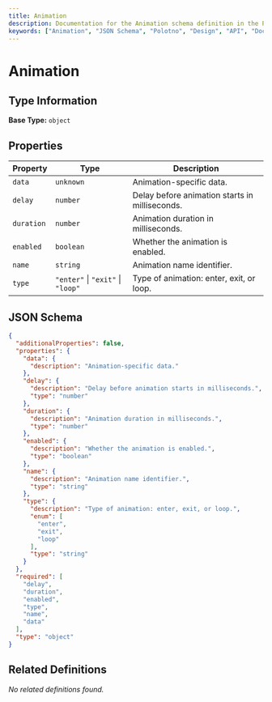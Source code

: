 ```yaml
---
title: Animation
description: Documentation for the Animation schema definition in the Polotno Design JSON Schema.
keywords: ["Animation", "JSON Schema", "Polotno", "Design", "API", "Documentation"]
---
```


# Animation



## Type Information

**Base Type:** `object`



## Properties


| Property | Type | Description |
|----------|------|----------|
| `data` | `unknown` | Animation-specific data. |
| `delay` | `number` | Delay before animation starts in milliseconds. |
| `duration` | `number` | Animation duration in milliseconds. |
| `enabled` | `boolean` | Whether the animation is enabled. |
| `name` | `string` | Animation name identifier. |
| `type` | `"enter"` \| `"exit"` \| `"loop"` | Type of animation: enter, exit, or loop. |



## JSON Schema

```json
{
  "additionalProperties": false,
  "properties": {
    "data": {
      "description": "Animation-specific data."
    },
    "delay": {
      "description": "Delay before animation starts in milliseconds.",
      "type": "number"
    },
    "duration": {
      "description": "Animation duration in milliseconds.",
      "type": "number"
    },
    "enabled": {
      "description": "Whether the animation is enabled.",
      "type": "boolean"
    },
    "name": {
      "description": "Animation name identifier.",
      "type": "string"
    },
    "type": {
      "description": "Type of animation: enter, exit, or loop.",
      "enum": [
        "enter",
        "exit",
        "loop"
      ],
      "type": "string"
    }
  },
  "required": [
    "delay",
    "duration",
    "enabled",
    "type",
    "name",
    "data"
  ],
  "type": "object"
}
```

## Related Definitions

*No related definitions found.*
